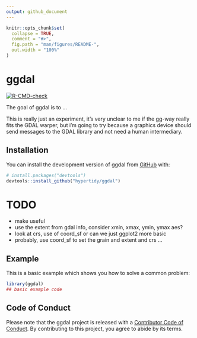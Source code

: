 ```yaml
---
output: github_document
---
```


<!-- README.md is generated from README.Rmd. Please edit that file -->

```r
knitr::opts_chunk$set(
  collapse = TRUE,
  comment = "#>",
  fig.path = "man/figures/README-",
  out.width = "100%"
)
```

# ggdal

<!-- badges: start -->
[![R-CMD-check](https://github.com/hypertidy/ggdal/actions/workflows/R-CMD-check.yaml/badge.svg)](https://github.com/hypertidy/ggdal/actions/workflows/R-CMD-check.yaml)
<!-- badges: end -->

The goal of ggdal is to ...


This is really just an experiment, it's very unclear to me if the gg-way really fits the GDAL warper, but i'm going to try because a graphics device should send messages to the GDAL library and not need a human intermediary. 

## Installation

You can install the development version of ggdal from [GitHub](https://github.com/) with:

``` r
# install.packages("devtools")
devtools::install_github("hypertidy/ggdal")
```

# TODO

* make useful
* use the extent from gdal info, consider xmin, xmax, ymin, ymax aes? 
* look at crs, use of coord_sf or can we just ggplot2 more basic
* probably, use coord_sf to set the grain and extent and crs ...





## Example

This is a basic example which shows you how to solve a common problem:

```r
library(ggdal)
## basic example code
```


## Code of Conduct
  
Please note that the ggdal project is released with a [Contributor Code of Conduct](https://contributor-covenant.org/version/2/1/CODE_OF_CONDUCT.html). By contributing to this project, you agree to abide by its terms.
